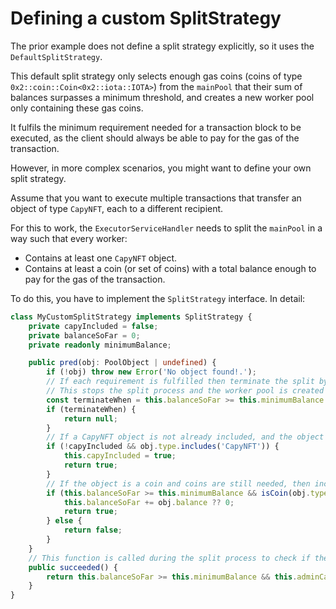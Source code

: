 
# Defining a custom SplitStrategy

<Beta/>

The prior example does not define a split strategy explicitly, so it uses the
`DefaultSplitStrategy`.

This default split strategy only selects enough gas coins (coins of type
`0x2::coin::Coin<0x2::iota::IOTA>`) from the `mainPool` that their sum of balances surpasses a minimum
threshold, and creates a new worker pool only containing these gas coins.

It fulfils the minimum requirement needed for a transaction block to be executed, as the client
should always be able to pay for the gas of the transaction.

However, in more complex scenarios, you might want to define your own split strategy.

Assume that you want to execute multiple transactions that transfer an object of type `CapyNFT`,
each to a different recipient.

For this to work, the `ExecutorServiceHandler` needs to split the `mainPool` in a way such that
every worker:

-   Contains at least one `CapyNFT` object.
-   Contains at least a coin (or set of coins) with a total balance enough to pay for the gas of the
    transaction.

To do this, you have to implement the `SplitStrategy` interface. In detail:

```ts
class MyCustomSplitStrategy implements SplitStrategy {
    private capyIncluded = false;
    private balanceSoFar = 0;
    private readonly minimumBalance;

    public pred(obj: PoolObject | undefined) {
        if (!obj) throw new Error('No object found!.');
        // If each requirement is fulfilled then terminate the split by returning null
        // This stops the split process and the worker pool is created
        const terminateWhen = this.balanceSoFar >= this.minimumBalance && this.capyIncluded;
        if (terminateWhen) {
            return null;
        }
        // If a CapyNFT object is not already included, and the object is a CapyNFT, then include it
        if (!capyIncluded && obj.type.includes('CapyNFT')) {
            this.capyIncluded = true;
            return true;
        }
        // If the object is a coin and coins are still needed, then include it to the new pool
        if (this.balanceSoFar >= this.minimumBalance && isCoin(obj.type)) {
            this.balanceSoFar += obj.balance ?? 0;
            return true;
        } else {
            return false;
        }
    }
    // This function is called during the split process to check if the split was successful
    public succeeded() {
        return this.balanceSoFar >= this.minimumBalance && this.adminCapIncluded;
    }
}
```
